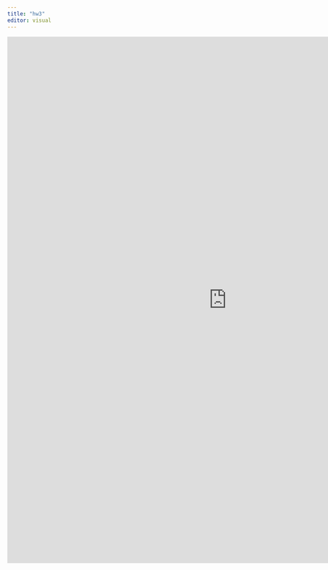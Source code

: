 ```yaml
---
title: "hw3"
editor: visual
---
```


```{=html}
<style>iframe{height: 1200px; width: 1000px}</style>
<iframe height="100%" width="100%" frameborder="no"
src="https://amosbo14.shinyapps.io/hwsh3/">
</iframe>
```
